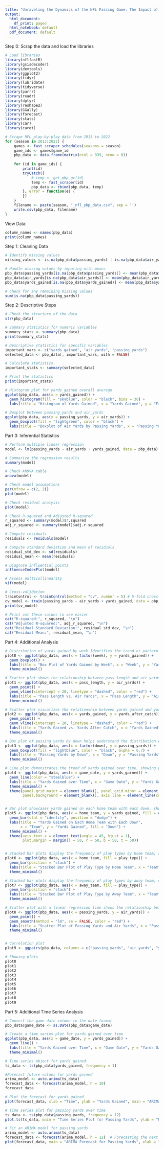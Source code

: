 ```yaml
---
title: "Unraveling the Dynamics of the NFL Passing Game: The Impact of Downfield Yardage on Passing Play Success"
output:
  html_document:
    df_print: paged
  html_notebook: default
  pdf_document: default
---
```


Step 0: Scrap the data and load the libraries 
```r
# Load libraries
library(nflfastR)
library(gsisdecoder)
library(devtools)
library(ggplot2)
library(tidyr)
library(lubridate)
library(tidyverse)
library(purrr)
library(readr)
library(dplyr)
library(reshape2)
library(GGally)
library(forecast)
library(stats)
library(car)
library(caret)

# Scrape NFL play-by-play data from 2013 to 2022
for (season in 2013:2022) {
    games <- fast_scraper_schedules(seasons = season)
    game_ids <- games$game_id
    pbp_data <- data.frame(matrix(ncol = 339, nrow = 0))
    
    for (id in game_ids) {
        print(id)
        tryCatch({
            # temp <- get_pbp_gc(id)
            temp <- fast_scraper(id)
            pbp_data <- rbind(pbp_data, temp)
        }, error = function(e) { 
        })
    }
    filename <- paste(season, "_nfl_pbp_data.csv", sep = '')
    write.csv(pbp_data, filename)
}
```

View Data
```r
column_names <- names(pbp_data)
print(column_names)
```


Step 1: Cleaning Data
```r
# Identify missing values
missing_values <- is.na(pbp_data$passing_yards) | is.na(pbp_data$air_yards) | is.na(pbp_data$yards_gained)

# Handle missing values by imputing with means
pbp_data$passing_yards[is.na(pbp_data$passing_yards)] <- mean(pbp_data$passing_yards, na.rm = TRUE)
pbp_data$air_yards[is.na(pbp_data$air_yards)] <- mean(pbp_data$air_yards, na.rm = TRUE)
pbp_data$yards_gained[is.na(pbp_data$yards_gained)] <- mean(pbp_data$yards_gained, na.rm = TRUE)

# Check for any remaining missing values
sum(is.na(pbp_data$passing_yards))  
```

Step 2: Descriptive Steps
```r
# Check the structure of the data
str(pbp_data)

# Summary statistics for numeric variables
summary_stats <- summary(pbp_data)
print(summary_stats)

# Descriptive statistics for specific variables
important_vars <- c("yards_gained", "air_yards", "passing_yards")
selected_data <- pbp_data[, important_vars, with = FALSE]

# Calculate statistics
important_stats <- summary(selected_data)

# Print the statistics
print(important_stats)

# Histogram plot for yards_gained overall average
ggplot(pbp_data, aes(x = yards_gained)) +
  geom_histogram(fill = "skyblue", color = "black", bins = 30) +
  labs(title = "Histogram of Yards Gained", x = "Yards Gained", y = "Frequency")

# Boxplot between passing_yards and air_yards
ggplot(pbp_data, aes(x = passing_yards, y = air_yards)) +
  geom_boxplot(fill = "lightgreen", color = "black") +
  labs(title = "Boxplot of Air Yards by Passing Yards", x = "Passing Yards", y = "Air Yards")

```

Part 3: Inferential Statistics
```r
# Perform multiple linear regression
model <- lm(passing_yards ~ air_yards + yards_gained, data = pbp_data)

# Summarize the regression results
summary(model)

# Check ANOVA table
anova(model)

# Check model assumptions
par(mfrow = c(2, 2)) 
plot(model)

# Check residual analysis
plot(model)

# Check R-squared and Adjusted R-squared
r_squared <- summary(model)$r.squared
adj_r_squared <- summary(model)$adj.r.squared

# Compute residuals
residuals <- residuals(model)

# Compute standard deviation and mean of residuals
residual_std_dev <- sd(residuals)
residual_mean <- mean(residuals)

# Diagnose influential points
influenceIndexPlot(model)

# Assess multicollinearity
vif(model)

# Cross-validation
trainControl <- trainControl(method = "cv", number = 5) # 5-fold cross-validation
cv_model <- train(passing_yards ~ air_yards + yards_gained, data = pbp_data, method = "lm", trControl = trainControl)
print(cv_model)

# Print out these values to see easier
cat("R-squared:", r_squared, "\n")
cat("Adjusted R-squared:", adj_r_squared, "\n")
cat("Residual Standard Deviation:", residual_std_dev, "\n")
cat("Residual Mean:", residual_mean, "\n")
```


Part 4: Additional Analysis
```r
# Distribution of yards gained by week.Identifies the trend or pattern in the distribution of yards gained over different weeks, finding potential variations and outliers.
plot0 <- ggplot(pbp_data, aes(x = factor(week), y = yards_gained)) +
  geom_boxplot() +
  labs(title = "Box Plot of Yards Gained by Week", x = "Week", y = "Yards Gained") +
  theme_minimal()

# Scatter plot shows the relationship between pass length and air yards.For pass length, comparing of air yards based on pass length
plot1 <- ggplot(pbp_data, aes(x = pass_length, y = air_yards)) +
  geom_point() +
  geom_vline(xintercept = 20, linetype = "dashed", color = "red") +
  labs(title = "Pass Length vs. Air Yards", x = "Pass Length", y = "Air Yards") +
  theme_minimal()

# Scatter plot visualizes the relationship between yards gained and yards after catch, showing impact of yards gained in relation to yards after catch.
plot2 <- ggplot(pbp_data, aes(x = yards_gained, y = yards_after_catch)) +
  geom_point() +
  geom_vline(xintercept = 20, linetype = "dashed", color = "red") +  
  labs(title = "Yards Gained vs. Yards After Catch", x = "Yards Gained", y = "Yards After Catch") +
  theme_minimal()

# Box plot of passing yards by down helps understand the distribution of passing yards for each down, showing variations in passing yards across different downs
plot3 <- ggplot(pbp_data, aes(x = factor(down), y = passing_yards)) +
  geom_boxplot(fill = "lightblue", color = "black", alpha = 0.7) +
  labs(title = "Passing Yards by Down", x = "Down", y = "Passing Yards") +
  theme_minimal()

# Line plot demonstrates the trend of yards gained over time, showing patterns or significant changes in the yards gained during the observed period
plot4 <- ggplot(pbp_data, aes(x = game_date, y = yards_gained)) +
  geom_line(color = "steelblue") +
  labs(title = "Yards Gained over Time", x = "Game Date", y = "Yards Gained") +
  theme_minimal() +
  theme(panel.grid.major = element_blank(), panel.grid.minor = element_blank(),
        panel.background = element_blank(), axis.line = element_line(colour = "black"))


# Bar plot showcases yards gained on each home team with each down, showing a comparison of yardage based on the home team and down.
plot5 <- ggplot(pbp_data, aes(x = home_team, y = yards_gained, fill = as.factor(down))) +
  geom_bar(stat = "identity", position = "dodge") +
  labs(title = "Yards Gained on Each Home Team with Each Down",
       x = "Team", y = "Yards Gained", fill = "Down") +
  theme_minimal() +
  theme(axis.text.x = element_text(angle = 45, hjust = 1),     
        plot.margin = margin(l = 50, r = 50, b = 50, t = 50))  


# Stacked bar plots display the frequency of play types by home team, showing a distribution of different play types within and across teams
plot6 <- ggplot(pbp_data, aes(x = home_team, fill = play_type)) +
  geom_bar(position = "stack") +
  labs(title = "Stacked Bar Plot of Play Type by Home Team", x = "Team", y = "Frequency") +
  theme_minimal()

# Stacked bar plots display the frequency of play types by away team, showing a distribution of different play types within and across teams
plot7 <- ggplot(pbp_data, aes(x = away_team, fill = play_type)) +
  geom_bar(position = "stack") +
  labs(title = "Stacked Bar Plot of Play Type by Away Team", x = "Team", y = "Frequency") +
  theme_minimal()

# Scatter plot with a linear regression line shows the relationship between passing yards and air yards, showing a correlation between these two variables and linear trends.
plot8 <- ggplot(pbp_data, aes(x = passing_yards, y = air_yards)) +
  geom_point() +
  geom_smooth(method = "lm", se = FALSE, color = "red") +
  labs(title = "Scatter Plot of Passing Yards and Air Yards", x = "Passing Yards", y = "Air Yards") +
  theme_minimal()


# Correlation plot
plot9 <- ggpairs(pbp_data, columns = c("passing_yards", "air_yards", "yards_gained"))

# Showing plots
plot0
plot1
plot2
plot3
plot4
plot5
plot6
plot7
plot8
plot9
```

Part 5: Additional Time Series Analysis
```r
# Convert the game date column to the date format
pbp_data$game_date <- as.Date(pbp_data$game_date)

# Create a time series plot for yards gained over time
ggplot(pbp_data, aes(x = game_date, y = yards_gained)) +
  geom_line() +
  labs(title = "Yards Gained over Time", x = "Game Date", y = "Yards Gained") +
  theme_minimal()

# Time series object for yards_gained
ts_data <- ts(pbp_data$yards_gained, frequency = 1)

#Forecast future values for yards gained
arima_model <- auto.arima(ts_data)
forecast_data <- forecast(arima_model, h = 10)  
forecast_data

# Plot the forecast for yards gained
plot(forecast_data, xlab = "Time", ylab = "Yards Gained", main = "ARIMA Forecast for Yards Gained")

# Time series plot for passing yards over time
ts_data <- ts(pbp_data$passing_yards, frequency = 12)
plot.ts(ts_data, main = "Time Series Plot for Passing Yards", ylab = "Passing Yards")

# Fit an ARIMA model for passing yards
arima_model <- auto.arima(ts_data)
forecast_data <- forecast(arima_model, h = 12)  # Forecasting the next 12 periods
plot(forecast_data, main = "ARIMA Forecast for Passing Yards", xlab = "Time", ylab = "Passing Yards")
```







